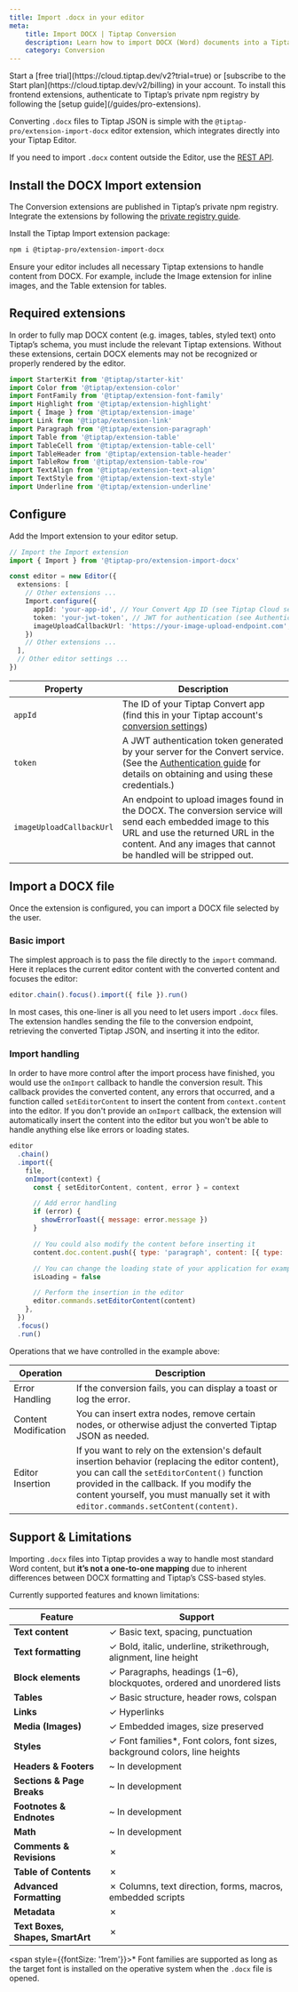 ```yaml
---
title: Import .docx in your editor
meta:
    title: Import DOCX | Tiptap Conversion
    description: Learn how to import DOCX (Word) documents into a Tiptap editor using the Import extension in our docs.
    category: Conversion
---
```



<Requirements>
    <RequirementItem label="1. Activate trial or subscribe">
        Start a [free trial](https://cloud.tiptap.dev/v2?trial=true) or [subscribe to the Start plan](https://cloud.tiptap.dev/v2/billing) in your account.
    </RequirementItem>
    <RequirementItem label="2. Install from private registry">
        To install this frontend extensions, authenticate to Tiptap’s private npm registry by following the [setup guide](/guides/pro-extensions).
    </RequirementItem>
</Requirements>

<CodeDemo src="https://develop--tiptap-pro.netlify.app/preview/Extensions/ImportDocx" />

Converting `.docx` files to Tiptap JSON is simple with the `@tiptap-pro/extension-import-docx` editor extension,
which integrates directly into your Tiptap Editor.

If you need to import `.docx` content outside the Editor, use the [REST API](/conversion/import-export/docx/rest-api).

## Install the DOCX Import extension

The Conversion extensions are published in Tiptap’s private npm registry. Integrate the extensions by following the [private registry guide](/guides/pro-extensions).

Install the Tiptap Import extension package:

```bash
npm i @tiptap-pro/extension-import-docx
```

Ensure your editor includes all necessary Tiptap extensions to handle content from DOCX. For example, include the Image extension for inline images, and the Table extension for tables.

## Required extensions
In order to fully map DOCX content (e.g. images, tables, styled text) onto Tiptap’s schema, you must include the relevant Tiptap extensions. Without these extensions, certain DOCX elements may not be recognized or properly rendered by the editor.

```js
import StarterKit from '@tiptap/starter-kit'
import Color from '@tiptap/extension-color'
import FontFamily from '@tiptap/extension-font-family'
import Highlight from '@tiptap/extension-highlight'
import { Image } from '@tiptap/extension-image'
import Link from '@tiptap/extension-link'
import Paragraph from '@tiptap/extension-paragraph'
import Table from '@tiptap/extension-table'
import TableCell from '@tiptap/extension-table-cell'
import TableHeader from '@tiptap/extension-table-header'
import TableRow from '@tiptap/extension-table-row'
import TextAlign from '@tiptap/extension-text-align'
import TextStyle from '@tiptap/extension-text-style'
import Underline from '@tiptap/extension-underline'
```

## Configure
Add the Import extension to your editor setup.

```ts
// Import the Import extension
import { Import } from '@tiptap-pro/extension-import-docx'

const editor = new Editor({
  extensions: [
    // Other extensions ...
    Import.configure({
      appId: 'your-app-id', // Your Convert App ID (see Tiptap Cloud settings)
      token: 'your-jwt-token', // JWT for authentication (see Authentication documentation)
      imageUploadCallbackUrl: 'https://your-image-upload-endpoint.com', // Your upload images endpoint
    })
    // Other extensions ...
  ],
  // Other editor settings ...
})
```

| Property | Description |
|--------|-------------|
| `appId` | The ID of your Tiptap Convert app (find this in your Tiptap account's [conversion settings](https://cloud.tiptap.dev/convert-settings)) |
| `token` | A JWT authentication token generated by your server for the Convert service. (See the [Authentication guide](https://cloud.tiptap.dev/convert-settings) for details on obtaining and using these credentials.) |
| `imageUploadCallbackUrl` | An endpoint to upload images found in the DOCX. The conversion service will send each embedded image to this URL and use the returned URL in the content. And any images that cannot be handled will be stripped out. |

## Import a DOCX file
Once the extension is configured, you can import a DOCX file selected by the user.

### Basic import
The simplest approach is to pass the file directly to the `import` command. Here it replaces the current editor content with the converted content and focuses the editor:
```js
editor.chain().focus().import({ file }).run()
```
In most cases, this one-liner is all you need to let users import `.docx` files. The extension handles sending the file to the conversion endpoint, retrieving the converted Tiptap JSON, and inserting it into the editor.

### Import handling
In order to have more control after the import process have finished, you would use the `onImport` callback to handle the conversion result. This callback provides the converted content, any errors that occurred, and a function called `setEditorContent` to insert the content from `context.content` into the editor. If you don't provide an `onImport` callback, the extension will automatically insert the content into the editor but you won't be able to handle anything else like errors or loading states.

```js
editor
  .chain()
  .import({
    file,
    onImport(context) {
      const { setEditorContent, content, error } = context

      // Add error handling
      if (error) {
        showErrorToast({ message: error.message })
      }

      // You could also modify the content before inserting it
      content.doc.content.push({ type: 'paragraph', content: [{ type: 'text', text: 'Hello!' }] })

      // You can change the loading state of your application for example
      isLoading = false

      // Perform the insertion in the editor
      editor.commands.setEditorContent(content)
    },
  })
  .focus()
  .run()
```

Operations that we have controlled in the example above:

| Operation            | Description                                                                                                                                                                                                                                                                         |
|----------------------|-------------------------------------------------------------------------------------------------------------------------------------------------------------------------------------------------------------------------------------------------------------------------------------|
| Error Handling       | If the conversion fails, you can display a toast or log the error.                                                                                                                                                                                                                  |
| Content Modification | You can insert extra nodes, remove certain nodes, or otherwise adjust the converted Tiptap JSON as needed.                                                                                                                                                                          |
| Editor Insertion     | If you want to rely on the extension's default insertion behavior (replacing the editor content), you can call the `setEditorContent()` function provided in the callback. If you modify the content yourself, you must manually set it with `editor.commands.setContent(content)`. |

## Support & Limitations
Importing `.docx` files into Tiptap provides a way to handle most standard Word content, but **it’s not a one-to-one mapping** due to inherent differences between DOCX formatting and Tiptap’s CSS-based styles.

Currently supported features and known limitations:

| **Feature**                      | **Support**                                                                |
|----------------------------------|----------------------------------------------------------------------------|
| **Text content**                 | ✓ Basic text, spacing, punctuation                                         |
| **Text formatting**              | ✓ Bold, italic, underline, strikethrough, alignment, line height           |
| **Block elements**               | ✓ Paragraphs, headings (1–6), blockquotes, ordered and unordered lists     |
| **Tables**                       | ✓ Basic structure, header rows, colspan                                    |
| **Links**                        | ✓ Hyperlinks                                                               |
| **Media (Images)**               | ✓ Embedded images, size preserved                                          |
| **Styles**                       | ✓ Font families*, Font colors, font sizes, background colors, line heights |
| **Headers & Footers**            | ~ In development                                                           |
| **Sections & Page Breaks**       | ~ In development                                                           |
| **Footnotes & Endnotes**         | ~ In development                                                           |
| **Math**                         | ~ In development                                                           |
| **Comments & Revisions**         | ✗                                                                          |
| **Table of Contents**            | ✗                                                                          |
| **Advanced Formatting**          | ✗ Columns, text direction, forms, macros, embedded scripts                 |
| **Metadata**                     | ✗                                                                          |
| **Text Boxes, Shapes, SmartArt** | ✗                                                                          |

<span style={{fontSize: '1rem'}}>* Font families are supported as long as the target font is installed on the operative system when the `.docx` file is opened.</span>
